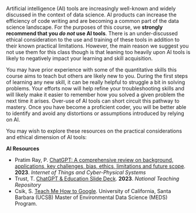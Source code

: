 
Artificial intelligence (AI) tools are increasingly well-known and widely discussed in the context of data science. AI products can increase the efficiency of code writing and are becoming a common part of the data science landscape. For the purposes of this course, we **strongly recommend that you _do not_ use AI tools**.  There is an under-discussed ethical consideration to the use and training of these tools in addition to their known practical limitations. However, the main reason we suggest you not use them for this class though is that leaning too heavily upon AI tools is likely to negatively impact your learning and skill acquisition.

You may have prior experience with some of the quantitative skills this course aims to teach but others are likely new to you. During the first steps of learning any new skill, it can be really helpful to struggle a bit in solving problems. Your efforts now will help refine your troubleshooting skills and will likely make it easier to remember how you solved a given problem the next time it arises. Over-use of AI tools can short circuit this pathway to mastery. Once you have become a proficient coder, you will be better able to identify and avoid any distortions or assumptions introduced by relying on AI.

You may wish to explore these resources on the practical considerations and ethical dimension of AI tools:

**AI Resources**

- Pratim Ray, P. [ChatGPT: A comprehensive review on background, applications, key challenges, bias, ethics, limitations and future scope](https://www.sciencedirect.com/science/article/pii/S266734522300024X). **2023**. _Internet of Things and Cyber-Physical Systems_
- Trust, T. [ChatGPT & Education Slide Deck](https://figshare.edgehill.ac.uk/articles/presentation/ChatGPT_Education_Slide_Deck/21901629/1). **2023**. _National Teaching Repository_
- Csik, S. [Teach Me How to Google](https://ucsb-meds.github.io/teach-me-how-to-google/#1). University of California, Santa Barbara (UCSB) Master of Environmental Data Science (MEDS) Program.
